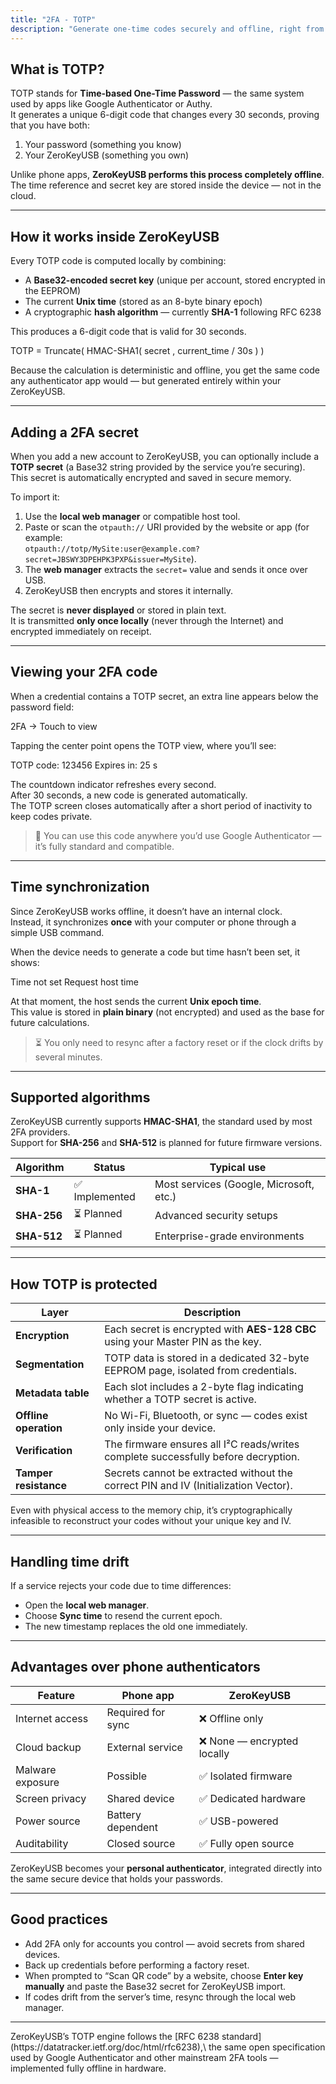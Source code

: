 ```yaml
---
title: "2FA - TOTP"
description: "Generate one-time codes securely and offline, right from your ZeroKeyUSB."
---
```


## What is TOTP?

TOTP stands for **Time-based One-Time Password** — the same system used by apps like Google Authenticator or Authy.\
It generates a unique 6-digit code that changes every 30 seconds, proving that you have both:

1. Your password (something you know)  
2. Your ZeroKeyUSB (something you own)

Unlike phone apps, **ZeroKeyUSB performs this process completely offline**.\
The time reference and secret key are stored inside the device — not in the cloud.

---

## How it works inside ZeroKeyUSB

Every TOTP code is computed locally by combining:

- A **Base32-encoded secret key** (unique per account, stored encrypted in the EEPROM)  
- The current **Unix time** (stored as an 8-byte binary epoch)  
- A cryptographic **hash algorithm** — currently **SHA-1** following RFC 6238  

This produces a 6-digit code that is valid for 30 seconds.

TOTP = Truncate( HMAC-SHA1( secret , current_time / 30s ) )



Because the calculation is deterministic and offline, you get the same code any authenticator app would — but generated entirely within your ZeroKeyUSB.

---

## Adding a 2FA secret

When you add a new account to ZeroKeyUSB, you can optionally include a **TOTP secret** (a Base32 string provided by the service you’re securing).\
This secret is automatically encrypted and saved in secure memory.

To import it:

1. Use the **local web manager** or compatible host tool.  
2. Paste or scan the `otpauth://` URI provided by the website or app (for example:\
   `otpauth://totp/MySite:user@example.com?secret=JBSWY3DPEHPK3PXP&issuer=MySite`).  
3. The **web manager** extracts the `secret=` value and sends it once over USB.  
4. ZeroKeyUSB then encrypts and stores it internally.

The secret is **never displayed** or stored in plain text.\
It is transmitted **only once locally** (never through the Internet) and encrypted immediately on receipt.

---

## Viewing your 2FA code

When a credential contains a TOTP secret, an extra line appears below the password field:

2FA → Touch to view



Tapping the center point opens the TOTP view, where you’ll see:

TOTP code: 123456
Expires in: 25 s



The countdown indicator refreshes every second.\
After 30 seconds, a new code is generated automatically.\
The TOTP screen closes automatically after a short period of inactivity to keep codes private.

> 🧠 You can use this code anywhere you’d use Google Authenticator — it’s fully standard and compatible.

---

## Time synchronization

Since ZeroKeyUSB works offline, it doesn’t have an internal clock.\
Instead, it synchronizes **once** with your computer or phone through a simple USB command.

When the device needs to generate a code but time hasn’t been set, it shows:

Time not set
Request host time


At that moment, the host sends the current **Unix epoch time**.\
This value is stored in **plain binary** (not encrypted) and used as the base for future calculations.

> ⏳ You only need to resync after a factory reset or if the clock drifts by several minutes.

---

## Supported algorithms

ZeroKeyUSB currently supports **HMAC-SHA1**, the standard used by most 2FA providers.  
Support for **SHA-256** and **SHA-512** is planned for future firmware versions.

| Algorithm   | Status        | Typical use                             |
| ----------- | ------------- | --------------------------------------- |
| **SHA-1**   | ✅ Implemented | Most services (Google, Microsoft, etc.) |
| **SHA-256** | ⏳ Planned     | Advanced security setups                |
| **SHA-512** | ⏳ Planned     | Enterprise-grade environments           |

---

## How TOTP is protected

| Layer                 | Description                                                                            |
| --------------------- | -------------------------------------------------------------------------------------- |
| **Encryption**        | Each secret is encrypted with **AES-128 CBC** using your Master PIN as the key.       |
| **Segmentation**      | TOTP data is stored in a dedicated 32-byte EEPROM page, isolated from credentials.     |
| **Metadata table**    | Each slot includes a 2-byte flag indicating whether a TOTP secret is active.           |
| **Offline operation** | No Wi-Fi, Bluetooth, or sync — codes exist only inside your device.                    |
| **Verification**      | The firmware ensures all I²C reads/writes complete successfully before decryption.     |
| **Tamper resistance** | Secrets cannot be extracted without the correct PIN and IV (Initialization Vector).    |

Even with physical access to the memory chip, it’s cryptographically infeasible to reconstruct your codes without your unique key and IV.

---

## Handling time drift

If a service rejects your code due to time differences:

- Open the **local web manager**.  
- Choose **Sync time** to resend the current epoch.  
- The new timestamp replaces the old one immediately.

---

## Advantages over phone authenticators

| Feature          | Phone app         | ZeroKeyUSB                 |
| ---------------- | ----------------- | -------------------------- |
| Internet access  | Required for sync | ❌ Offline only             |
| Cloud backup     | External service  | ❌ None — encrypted locally |
| Malware exposure | Possible          | ✅ Isolated firmware        |
| Screen privacy   | Shared device     | ✅ Dedicated hardware       |
| Power source     | Battery dependent | ✅ USB-powered              |
| Auditability     | Closed source     | ✅ Fully open source        |

ZeroKeyUSB becomes your **personal authenticator**, integrated directly into the same secure device that holds your passwords.

---

## Good practices

- Add 2FA only for accounts you control — avoid secrets from shared devices.  
- Back up credentials before performing a factory reset.  
- When prompted to “Scan QR code” by a website, choose **Enter key manually** and paste the Base32 secret for ZeroKeyUSB import.  
- If codes drift from the server’s time, resync through the local web manager.

---

<Note>
ZeroKeyUSB’s TOTP engine follows the [RFC 6238 standard](https://datatracker.ietf.org/doc/html/rfc6238),\
the same open specification used by Google Authenticator and other mainstream 2FA tools — implemented fully offline in hardware.
</Note>
